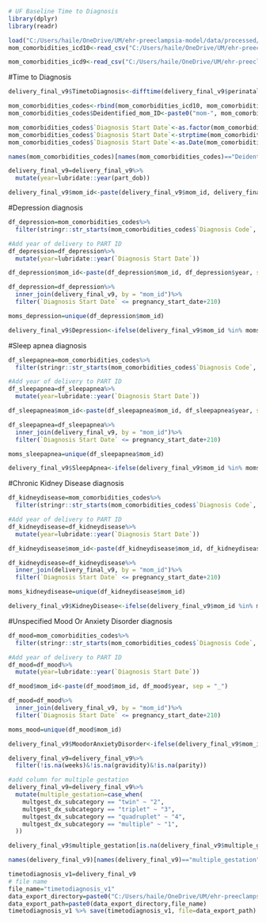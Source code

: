 ```r
# UF Baseline Time to Diagnosis 
library(dplyr)
library(readr)

load("C:/Users/haile/OneDrive/UM/ehr-preeclampsia-model/data/processed/data_timetodiagnosis_v1.rda")
mom_comorbidities_icd10<-read_csv("C:/Users/haile/OneDrive/UM/ehr-preeclampsia-model/data/raw/mom_comorbidities_list_ICD10_release.csv")

mom_comorbidities_icd9<-read_csv("C:/Users/haile/OneDrive/UM/ehr-preeclampsia-model/data/raw/mom_comorbidities_list_ICD9_release.csv")

```

#Time to Diagnosis
```r
delivery_final_v9$TimetoDiagnosis<-difftime(delivery_final_v9$perinatal_dx_date, delivery_final_v9$pregnancy_start_date, unit="days")


```

```r

mom_comorbidities_codes<-rbind(mom_comorbidities_icd10, mom_comorbidities_icd9)
mom_comorbidities_codes$Deidentified_mom_ID<-paste0("mom-", mom_comorbidities_codes$Deidentified_mom_ID)

mom_comorbidities_codes$`Diagnosis Start Date`<-as.factor(mom_comorbidities_codes$`Diagnosis Start Date`)
mom_comorbidities_codes$`Diagnosis Start Date`<-strptime(mom_comorbidities_codes$`Diagnosis Start Date`, format="%m/%d/%y")
mom_comorbidities_codes$`Diagnosis Start Date`<-as.Date(mom_comorbidities_codes$`Diagnosis Start Date`, format="%m-%d-%y")

names(mom_comorbidities_codes)[names(mom_comorbidities_codes)=="Deidentified_mom_ID"]<- "mom_id"

delivery_final_v9=delivery_final_v9%>%
  mutate(year=lubridate::year(part_dob))

delivery_final_v9$mom_id<-paste(delivery_final_v9$mom_id, delivery_final_v9$year, sep = "_")

```

#Depression diagnosis
```r
df_depression=mom_comorbidities_codes%>%
  filter(stringr::str_starts(mom_comorbidities_codes$`Diagnosis Code`, "F32|F33"))

#Add year of delivery to PART ID
df_depression=df_depression%>%
  mutate(year=lubridate::year(`Diagnosis Start Date`))

df_depression$mom_id<-paste(df_depression$mom_id, df_depression$year, sep = "_")

df_depression=df_depression%>%
  inner_join(delivery_final_v9, by = "mom_id")%>%
  filter(`Diagnosis Start Date` <= pregnancy_start_date+210)

moms_depression=unique(df_depression$mom_id)

delivery_final_v9$Depression<-ifelse(delivery_final_v9$mom_id %in% moms_depression, "1", "0")
```

#Sleep apnea diagnosis
```r
df_sleepapnea=mom_comorbidities_codes%>%
  filter(stringr::str_starts(mom_comorbidities_codes$`Diagnosis Code`, "G47.3"))

#Add year of delivery to PART ID
df_sleepapnea=df_sleepapnea%>%
  mutate(year=lubridate::year(`Diagnosis Start Date`))

df_sleepapnea$mom_id<-paste(df_sleepapnea$mom_id, df_sleepapnea$year, sep = "_")

df_sleepapnea=df_sleepapnea%>%
  inner_join(delivery_final_v9, by = "mom_id")%>%
  filter(`Diagnosis Start Date` <= pregnancy_start_date+210)

moms_sleepapnea=unique(df_sleepapnea$mom_id)

delivery_final_v9$SleepApnea<-ifelse(delivery_final_v9$mom_id %in% moms_sleepapnea, "1", "0")
```

#Chronic Kidney Disease diagnosis
```r
df_kidneydisease=mom_comorbidities_codes%>%
  filter(stringr::str_starts(mom_comorbidities_codes$`Diagnosis Code`, "N18.9"))

#Add year of delivery to PART ID
df_kidneydisease=df_kidneydisease%>%
  mutate(year=lubridate::year(`Diagnosis Start Date`))

df_kidneydisease$mom_id<-paste(df_kidneydisease$mom_id, df_kidneydisease$year, sep = "_")

df_kidneydisease=df_kidneydisease%>%
  inner_join(delivery_final_v9, by = "mom_id")%>%
  filter(`Diagnosis Start Date` <= pregnancy_start_date+210)

moms_kidneydisease=unique(df_kidneydisease$mom_id)

delivery_final_v9$KidneyDisease<-ifelse(delivery_final_v9$mom_id %in% moms_kidneydisease, "1", "0")
```

#Unspecified Mood Or Anxiety Disorder diagnosis
```r
df_mood=mom_comorbidities_codes%>%
  filter(stringr::str_starts(mom_comorbidities_codes$`Diagnosis Code`, "F39|F41|F34|F06"))

#Add year of delivery to PART ID
df_mood=df_mood%>%
  mutate(year=lubridate::year(`Diagnosis Start Date`))

df_mood$mom_id<-paste(df_mood$mom_id, df_mood$year, sep = "_")

df_mood=df_mood%>%
  inner_join(delivery_final_v9, by = "mom_id")%>%
  filter(`Diagnosis Start Date` <= pregnancy_start_date+210)

moms_mood=unique(df_mood$mom_id)

delivery_final_v9$MoodorAnxietyDisorder<-ifelse(delivery_final_v9$mom_id %in% moms_mood, "1", "0")
```

```r

delivery_final_v9=delivery_final_v9%>%
  filter(!is.na(weeks)&!is.na(gravidity)&!is.na(parity))

#add column for multiple gestation
delivery_final_v9=delivery_final_v9%>%
  mutate(multiple_gestation=case_when(
    multgest_dx_subcategory == "twin" ~ "2",
    multgest_dx_subcategory == "triplet" ~ "3",
    multgest_dx_subcategory == "quadruplet" ~ "4",
    multgest_dx_subcategory == "multiple" ~ "1",
  ))

delivery_final_v9$multiple_gestation[is.na(delivery_final_v9$multiple_gestation)] <- 1

names(delivery_final_v9)[names(delivery_final_v9)=="multiple_gestation"]<- "NUMBER_OF_FETUSES"

```

```r

timetodiagnosis_v1=delivery_final_v9
# file name
file_name="timetodiagnosis_v1"
data_export_directory=paste0("C:/Users/haile/OneDrive/UM/ehr-preeclampsia-model/data/processed/") 
data_export_path=paste0(data_export_directory,file_name)
timetodiagnosis_v1 %>% save(timetodiagnosis_v1, file=data_export_path)


```
